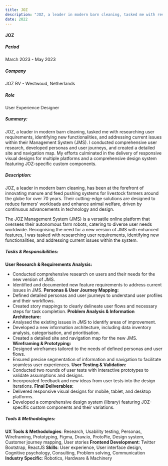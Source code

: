 ```yaml
---
title: JOZ
description: "JOZ, a leader in modern barn cleaning, tasked me with researching user requirements, identifying new functionalities, and addressing current issues within their Management System (JMS). I conducted comprehensive user research, developed personas and user journeys, and created a detailed site and navigation map. My efforts culminated in the delivery of responsive visual designs for multiple platforms and a comprehensive design system featuring JOZ-specific custom components."
date: 2022
---
```


#### JOZ

##### **Period**  
March 2023 - May 2023
##### **Company**  
JOZ BV - Westwoud, Netherlands
##### **Role**  
User Experience Designer
##### **Summary:**
JOZ, a leader in modern barn cleaning, tasked me with researching user requirements, identifying new functionalities, and addressing current issues within their Management System (JMS). I conducted comprehensive user research, developed personas and user journeys, and created a detailed site and navigation map. My efforts culminated in the delivery of responsive visual designs for multiple platforms and a comprehensive design system featuring JOZ-specific custom components.
##### **Description:**  
JOZ, a leader in modern barn cleaning, has been at the forefront of innovating manure and feed pushing systems for livestock farmers around the globe for over 70 years. Their cutting-edge solutions are designed to reduce farmers' workloads and enhance animal welfare, driven by continuous advancements in technology and design.

The JOZ Management System (JMS) is a versatile online platform that oversees their autonomous farm robots, catering to diverse user needs worldwide. Recognising the need for a new version of JMS with enhanced features, I was tasked with researching user requirements, identifying new functionalities, and addressing current issues within the system.
##### **Tasks & Responsibilities:**  
**User Research & Requirements Analysis:**
- Conducted comprehensive research on users and their needs for the new version of JMS.
- Identified and documented new feature requirements to address current issues in JMS.
**Personas & User Journey Mapping:**    
- Defined detailed personas and user journeys to understand user profiles and their workflows.
- Created story mappings to clearly delineate user flows and necessary steps for task completion.
**Problem Analysis & Information Architecture:**    
- Analysed the existing issues in JMS to identify areas of improvement.
- Developed a new information architecture, including data inventory analysis, categorisation, and prioritisation.
- Created a detailed site and navigation map for the new JMS.
**Wireframing & Prototyping:**    
- Designed wireframes tailored to the needs of defined personas and user flows.
- Ensured precise segmentation of information and navigation to facilitate seamless user experiences.
**User Testing & Validation:**    
- Conducted two rounds of user tests with interactive prototypes to validate assumptions and designs.
- Incorporated feedback and new ideas from user tests into the design iterations.
**Final Deliverables:**    
- Delivered responsive visual designs for mobile, tablet, and desktop platforms.
- Developed a comprehensive design system (library) featuring JOZ-specific custom components and their variations.
##### **Tools & Methodologies:**
**UX Tools & Methodologies**: 
Research, Usability testing, Personas, Wireframing, Prototyping, Figma, Draw.io, ProtoPie, Design system, Customer journey mapping, User stories
**Frontend Development**: 
Twitter Bootstrap, ReactJS
**Skills**: 
User experience, User interface design, Cognitive psychology, Consulting, Problem solving, Communication
**Industry Specific**: 
Robotics, Hardware & Machinery